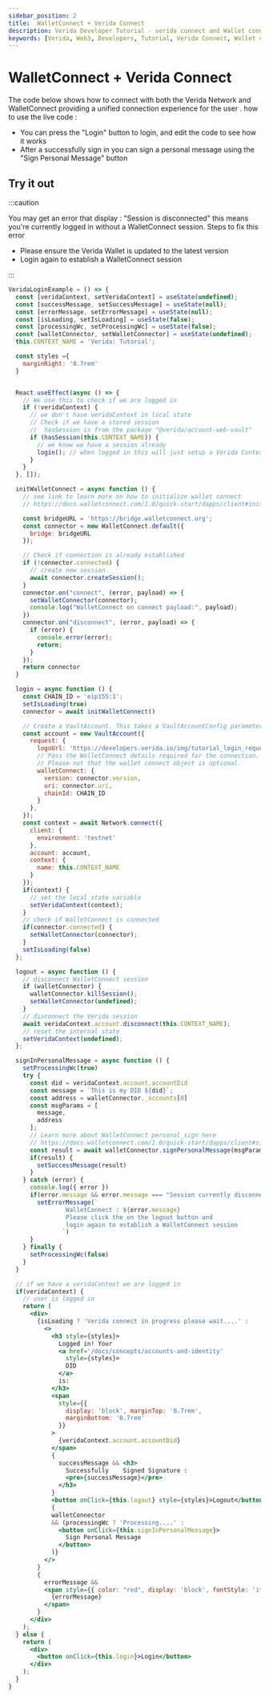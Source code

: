 ```yaml
---
sidebar_position: 2
title:  WalletConnect + Verida Connect
description: Verida Developer Tutorial - verida connect and Wallet connect
keywords: [Verida, Web3, Developers, Tutorial, Verida Connect, Wallet connect]
---
```



# WalletConnect + Verida Connect

The code below shows how to connect with both the Verida Network and WalletConnect providing a unified connection experience for the user .
how to use the live code :
 - You can press the "Login" button to login, and edit the code to see how it works
 - After a successfully sign in you can sign a personal message using the "Sign Personal Message" button


## Try it out

:::caution

You may get an error that display : "Session is disconnected"  this means you're currently logged in without a WalletConnect session.
Steps to fix this error 
 - Please ensure the Verida Wallet is updated to the latest version
 - Login again to establish a WalletConnect session

:::

```jsx live
VeridaLoginExample = () => {
  const [veridaContext, setVeridaContext] = useState(undefined);
  const [successMessage, setSuccessMessage] = useState(null);
  const [errorMessage, setErrorMessage] = useState(null);
  const [isLoading, setIsLoading] = useState(false);
  const [processingWc, setProcessingWc] = useState(false);
  const [walletConnector, setWalletConnector] = useState(undefined);
  this.CONTEXT_NAME = 'Verida: Tutorial';

  const styles ={
    marginRight: '0.7rem'
  }


  React.useEffect(async () => {
    // We use this to check if we are logged in
    if (!veridaContext) {
      // we don't have veridaContext in local state
      // Check if we have a stored session
      //  hasSession is from the package "@verida/account-web-vault"
      if (hasSession(this.CONTEXT_NAME)) {
        // we know we have a session already
        login(); // when logged in this will just setup a Verida Context
      }
    }
  }, []);

  initWalletConnect = async function () {
    // see link to learn more on how to initialize wallet connect
    // https://docs.walletconnect.com/1.0/quick-start/dapps/client#initiate-connection

    const bridgeURL = 'https://bridge.walletconnect.org';
    const connector = new WalletConnect.default({
      bridge: bridgeURL
    });

    // Check if connection is already established
    if (!connector.connected) {
      // create new session
      await connector.createSession();
    }
    connector.on("connect", (error, payload) => {
      setWalletConnector(connector);
      console.log("WalletConnect on connect payload:", payload);
    })
    connector.on("disconnect", (error, payload) => {
      if (error) {
        console.error(error);
        return;
      }
    });
    return connector
  }

  login = async function () {
    const CHAIN_ID = 'eip155:1';
    setIsLoading(true)
    connector = await initWalletConnect()

    // Create a VaultAccount. This takes a VaultAccountConfig parameter.
    const account = new VaultAccount({
      request: {
        logoUrl: 'https://developers.verida.io/img/tutorial_login_request_logo_170x170.png',
        // Pass the WalletConnect details required for the connection. 
        // Please not that the wallet connect object is optional.
        walletConnect: {
          version: connector.version,
          uri: connector.uri,
          chainId: CHAIN_ID
        }
      },
    });
    const context = await Network.connect({
      client: {
        environment: 'testnet'
      },
      account: account,
      context: {
        name: this.CONTEXT_NAME
      }
    });
    if(context) {
      // set the local state variable
      setVeridaContext(context);
    }
    // check if WalletConnect is connected
    if(connector.connected) {
      setWalletConnector(connector);
    }
    setIsLoading(false)
  };

  logout = async function () {
    // disconnect WalletConnect session
    if (walletConnector) {
      walletConnector.killSession();
      setWalletConnector(undefined);
    }
    // disconnect the Verida session
    await veridaContext.account.disconnect(this.CONTEXT_NAME);
    // reset the internal state
    setVeridaContext(undefined);
  };

  signInPersonalMessage = async function () {
    setProcessingWc(true)
    try {
      const did = veridaContext.account.accountDid
      const message = `This is my DID ${did}`;
      const address = walletConnector._accounts[0]
      const msgParams = [
        message,
        address
      ];
      // Learn more about WalletConnect personal_sign here 
      // https://docs.walletconnect.com/1.0/quick-start/dapps/client#sign-personal-message-personal_sign
      const result = await walletConnector.signPersonalMessage(msgParams);
      if(result) {
        setSuccessMessage(result)
      }
    } catch (error) {
      console.log({ error })
      if(error.message && error.message === "Session currently disconnected") {
        setErrorMessage(`
				WalletConnect : ${error.message}
				Please click the on the logout button and
				login again to establish a WalletConnect session
			   `)
      }
    } finally {
      setProcessingWc(false)
    }
  }

  // if we have a veridaContext we are logged in
  if(veridaContext) {
    // user is logged in
    return (
      <div>
        {isLoading ? 'Verida connect in progress please wait....' :
          <>
            <h3 style={styles}>
              Logged in! Your
              <a href='/docs/concepts/accounts-and-identity'
                style={styles}>
                DID
              </a>
              is:
            </h3>
            <span
              style={{
                display: 'block', marginTop: '0.7rem',
                marginBottom: '0.7rem'
              }}
            >
              {veridaContext.account.accountDid}
            </span>
            {
              successMessage && <h3>
                Successfully	Signed Signature :
                <pre>{successMessage}</pre>
              </h3>
            }
            <button onClick={this.logout} style={styles}>Logout</button>
            {
            walletConnector 
            && (processingWc ? 'Processing....' : 
              <button onClick={this.signInPersonalMessage}>
                Sign Personal Message
              </button>
            )}
          </>
        }
        {
          errorMessage &&
          <span style={{ color: "red", display: 'block', fontStyle: 'italic' }}>
            {errorMessage}
          </span>
        }
      </div>
    );
  } else {
    return (
      <div>
        <button onClick={this.login}>Login</button>
      </div>
    );
  }
}
```
